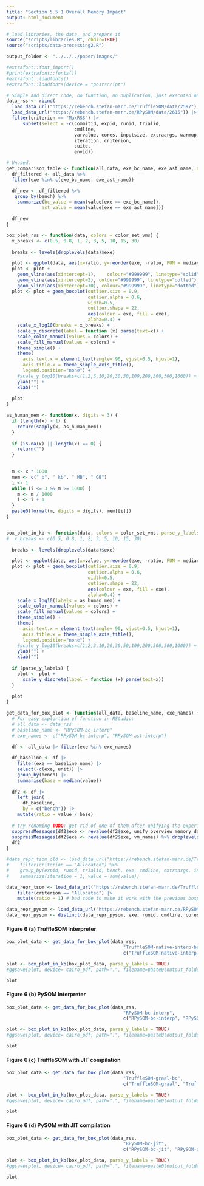 ```yaml
---
title: "Section 5.5.1 Overall Memory Impact"
output: html_document
---
```


```r
# load libraries, the data, and prepare it
source("scripts/libraries.R", chdir=TRUE)
source("scripts/data-processing2.R")

output_folder <- "../../../paper/images/"

#extrafont::font_import()
#print(extrafont::fonts())
#extrafont::loadfonts()
#extrafont::loadfonts(device = "postscript")

# Simple and direct code, no function, no duplication, just executed once
data_rss <- rbind(
  load_data_url("https://rebench.stefan-marr.de/TruffleSOM/data/2597"),
  load_data_url("https://rebench.stefan-marr.de/RPySOM/data/2615")) |>
  filter(criterion == "MaxRSS") |>
      subset(select = -c(commitid, expid, runid, trialid,
                         cmdline, 
                         varvalue, cores, inputsize, extraargs, warmup,
                         iteration, criterion,
                         suite,
                         envid))

# Unused.
get_comparison_table <- function(all_data, exe_bc_name, exe_ast_name, only_with_warmup=FALSE) {
  df_filtered <- all_data %>%
  filter(exe %in% c(exe_bc_name, exe_ast_name))

  df_new <- df_filtered %>%
   group_by(bench) %>%
    summarize(bc_value = mean(value[exe == exe_bc_name]),
             ast_value = mean(value[exe == exe_ast_name]))

  df_new
}

box_plot_rss <- function(data, colors = color_set_vms) {
  x_breaks <- c(0.5, 0.8, 1, 2, 3, 5, 10, 15, 30)
  
  breaks <- levels(droplevels(data)$exe)

  plot <- ggplot(data, aes(x=ratio, y=reorder(exe, -ratio, FUN = median)))
  plot <- plot + 
    geom_vline(aes(xintercept=1),    colour="#999999", linetype="solid") +
    geom_vline(aes(xintercept=2), colour="#999999", linetype="dotted") +
    geom_vline(aes(xintercept=10), colour="#999999", linetype="dotted")
  plot <- plot + geom_boxplot(outlier.size = 0.9,
                              outlier.alpha = 0.6,
                              width=0.5,
                              outlier.shape = 22,
                              aes(colour = exe, fill = exe), 
                              alpha=0.4) +
    scale_x_log10(breaks = x_breaks) +
    scale_y_discrete(label = function (x) parse(text=x)) +
    scale_color_manual(values = colors) +
    scale_fill_manual(values = colors) +
    theme_simple() +
    theme(
      axis.text.x = element_text(angle= 90, vjust=0.5, hjust=1),
      axis.title.x = theme_simple_axis_title(),
      legend.position="none") +
    #scale_y_log10(breaks=c(1,2,3,10,20,30,50,100,200,300,500,1000)) + #limit=c(0,30), breaks=seq(0,100,5), expand = c(0,0)
    ylab("") +
    xlab("")
  
  plot
} 

as_human_mem <- function(x, digits = 3) {
  if (length(x) > 1) {
    return(sapply(x, as_human_mem))
  }
  
  if (is.na(x) || length(x) == 0) {
    return("")
  }
  

  m <- x * 1000
  mem <- c(" b", " kb", " MB", " GB")
  i <- 1
  while (i <= 3 && m >= 1000) {
    m <- m / 1000
    i <- i + 1
  }
  paste0(format(m, digits = digits), mem[[i]])
}


box_plot_in_kb <- function(data, colors = color_set_vms, parse_y_labels = FALSE) {
#  x_breaks <- c(0.5, 0.8, 1, 2, 3, 5, 10, 15, 30)
  
  breaks <- levels(droplevels(data)$exe)

  plot <- ggplot(data, aes(x=value, y=reorder(exe, -ratio, FUN = median)))
  plot <- plot + geom_boxplot(outlier.size = 0.9,
                              outlier.alpha = 0.6,
                              width=0.5,
                              outlier.shape = 22,
                              aes(colour = exe, fill = exe), 
                              alpha=0.4) +
    scale_x_log10(labels = as_human_mem) +
    scale_color_manual(values = colors) +
    scale_fill_manual(values = colors) +
    theme_simple() +
    theme(
      axis.text.x = element_text(angle= 90, vjust=0.5, hjust=1),
      axis.title.x = theme_simple_axis_title(),
      legend.position="none") +
    #scale_y_log10(breaks=c(1,2,3,10,20,30,50,100,200,300,500,1000)) + #limit=c(0,30), breaks=seq(0,100,5), expand = c(0,0)
    ylab("") +
    xlab("")
  
  if (parse_y_labels) {
    plot <- plot +
      scale_y_discrete(label = function (x) parse(text=x))
  }
  
  plot
}

get_data_for_box_plot <- function(all_data, baseline_name, exe_names) {
  # For easy explortion of function in RStudio:
  # all_data <- data_rss
  # baseline_name <- "RPySOM-bc-interp"
  # exe_names <- c("RPySOM-bc-interp", "RPySOM-ast-interp")
  
  df <- all_data |> filter(exe %in% exe_names)

  df_baseline <- df |>
    filter(exe == baseline_name) |>
    select(-c(exe, unit)) |>
    group_by(bench) |>
    summarise(base = median(value))
  
  df2 <- df |>
    left_join(
      df_baseline,
      by = c("bench")) |>
    mutate(ratio = value / base)
  
  # try renaming TODO: get rid of one of them after unifying the experiment names
  suppressMessages(df2$exe <- revalue(df2$exe, unify_overview_memory_data) %>% droplevels())
  suppressMessages(df2$exe <- revalue(df2$exe, vm_names) %>% droplevels())
  df2
}

#data_repr_tsom_old <- load_data_url("https://rebench.stefan-marr.de/TruffleSOM/data/2622") %>% 
#    filter(criterion == "Allocated") %>%
#    group_by(expid, runid, trialid, bench, exe, cmdline, extraargs, invocation) %>%
#    summarize(iteration = 1, value = sum(value))

data_repr_tsom <- load_data_url("https://rebench.stefan-marr.de/TruffleSOM/data/2838") %>% 
    filter(criterion == "Allocated") |>
    mutate(ratio = 1) # bad code to make it work with the previous boxplot function...

data_repr_pysom <- load_data_url("https://rebench.stefan-marr.de/RPySOM/data/2860")
data_repr_pysom <- distinct(data_repr_pysom, exe, runid, cmdline, cores, extraargs, envid, .keep_all = TRUE)
```


#### Figure 6 (a) TruffleSOM Interpreter

```r
box_plot_data <- get_data_for_box_plot(data_rss,
                                           "TruffleSOM-native-interp-bc",
                                           c("TruffleSOM-native-interp-bc", "TruffleSOM-native-interp-ast"))

plot <- box_plot_in_kb(box_plot_data, parse_y_labels = TRUE)
#ggsave(plot, device= cairo_pdf, path=".", filename=paste0(output_folder, "/rss-interp-tsom.pdf"), dpi=300, height=1.3, width=2.6, units="in", family="Arial")

plot
```

#### Figure 6 (b) PySOM Interpreter

```r
box_plot_data <- get_data_for_box_plot(data_rss,
                                           "RPySOM-bc-interp",
                                           c("RPySOM-bc-interp", "RPySOM-ast-interp"))

plot <- box_plot_in_kb(box_plot_data, parse_y_labels = TRUE)
#ggsave(plot, device= cairo_pdf, path=".", filename=paste0(output_folder, "/rss-interp-pysom.pdf"), dpi=300, height=1.3, width=2.6, units="in", family="Arial")

plot
```



#### Figure 6 (c) TruffleSOM with JIT compilation

```r
box_plot_data <- get_data_for_box_plot(data_rss,
                                           "TruffleSOM-graal-bc",
                                           c("TruffleSOM-graal", "TruffleSOM-graal-bc"))

plot <- box_plot_in_kb(box_plot_data, parse_y_labels = TRUE)
#ggsave(plot, device= cairo_pdf, path=".", filename=paste0(output_folder, "/rss-jit-tsom.pdf"), dpi=300, height=1.3, width=2.6, units="in", family="Arial")

plot
```

#### Figure 6 (d) PySOM with JIT compilation

```r
box_plot_data <- get_data_for_box_plot(data_rss,
                                           "RPySOM-bc-jit",
                                           c("RPySOM-bc-jit", "RPySOM-ast-jit"))

plot <- box_plot_in_kb(box_plot_data, parse_y_labels = TRUE)
#ggsave(plot, device= cairo_pdf, path=".", filename=paste0(output_folder, "/rss-jit-pysom.pdf"), dpi=300, height=1.3, width=2.6, units="in", family="Arial")

plot
```
